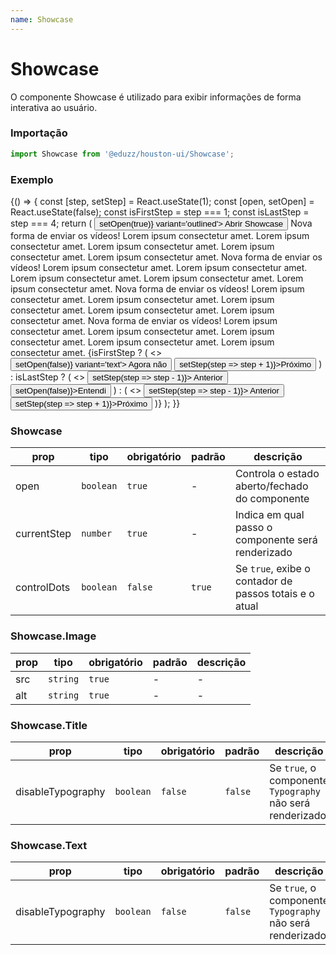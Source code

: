 ```yaml
---
name: Showcase
---
```





# Showcase

O componente Showcase é utilizado para exibir informações de forma interativa ao usuário.

### Importação

```ts
import Showcase from '@eduzz/houston-ui/Showcase';
```

### Exemplo

<Playground>
  {() => {
    const [step, setStep] = React.useState(1);
    const [open, setOpen] = React.useState(false);
    const isFirstStep = step === 1;
    const isLastStep = step === 4;
    return (
      <Container>
        <Row justifyContent='space-around'>
          <Column xs={12} md={4}>
            <Button onClick={() => setOpen(true)} variant='outlined'>
              Abrir Showcase
            </Button>
            <Showcase open={open} currentStep={step} controlDots>
              <Showcase.Content>
                <Showcase.Step>
                  <Showcase.Image
                    src='https://cdn.pixabay.com/photo/2021/05/22/17/06/hybrid-6274156_960_720.jpg'
                    alt='Image 1'
                  />
                  <Showcase.Title>Nova forma de enviar os vídeos!</Showcase.Title>
                  <Showcase.Text>
                    Lorem ipsum consectetur amet. Lorem ipsum consectetur amet. Lorem ipsum consectetur amet. Lorem
                    ipsum consectetur amet. Lorem ipsum consectetur amet.
                  </Showcase.Text>
                </Showcase.Step>
                <Showcase.Step>
                  <Showcase.Image
                    src='https://cdn.pixabay.com/photo/2021/05/22/17/06/hybrid-6274156_960_720.jpg'
                    alt='Image 2'
                  />
                  <Showcase.Title>Nova forma de enviar os vídeos!</Showcase.Title>
                  <Showcase.Text>
                    Lorem ipsum consectetur amet. Lorem ipsum consectetur amet. Lorem ipsum consectetur amet. Lorem
                    ipsum consectetur amet. Lorem ipsum consectetur amet.
                  </Showcase.Text>
                </Showcase.Step>
                <Showcase.Step>
                  <Showcase.Image
                    src='https://cdn.pixabay.com/photo/2021/05/22/17/06/hybrid-6274156_960_720.jpg'
                    alt='Image 3'
                  />
                  <Showcase.Title>Nova forma de enviar os vídeos!</Showcase.Title>
                  <Showcase.Text>
                    Lorem ipsum consectetur amet. Lorem ipsum consectetur amet. Lorem ipsum consectetur amet. Lorem
                    ipsum consectetur amet. Lorem ipsum consectetur amet.
                  </Showcase.Text>
                </Showcase.Step>
                <Showcase.Step>
                  <Showcase.Image
                    src='https://cdn.pixabay.com/photo/2021/05/22/17/06/hybrid-6274156_960_720.jpg'
                    alt='Image 4'
                  />
                  <Showcase.Title>Nova forma de enviar os vídeos!</Showcase.Title>
                  <Showcase.Text>
                    Lorem ipsum consectetur amet. Lorem ipsum consectetur amet. Lorem ipsum consectetur amet. Lorem
                    ipsum consectetur amet. Lorem ipsum consectetur amet.
                  </Showcase.Text>
                </Showcase.Step>
              </Showcase.Content>
              <Showcase.Footer>
                {isFirstStep ? (
                  <>
                    <Button onClick={() => setOpen(false)} variant='text'>
                      Agora não
                    </Button>
                    <Button onClick={() => setStep(step => step + 1)}>Próximo</Button>
                  </>
                ) : isLastStep ? (
                  <>
                    <Button variant='text' onClick={() => setStep(step => step - 1)}>
                      Anterior
                    </Button>
                    <Button onClick={() => setOpen(false)}>Entendi</Button>
                  </>
                ) : (
                  <>
                    <Button variant='text' onClick={() => setStep(step => step - 1)}>
                      Anterior
                    </Button>
                    <Button onClick={() => setStep(step => step + 1)}>Próximo</Button>
                  </>
                )}
              </Showcase.Footer>
            </Showcase>
          </Column>
        </Row>
      </Container>
    );
  }}
</Playground>

### Showcase

| prop        | tipo      | obrigatório | padrão | descrição                                              |
| ----------- | --------- | ----------- | ------ | ------------------------------------------------------ |
| open        | `boolean` | `true`      | -      | Controla o estado aberto/fechado do componente         |
| currentStep | `number`  | `true`      | -      | Indica em qual passo o componente será renderizado     |
| controlDots | `boolean` | `false`     | `true` | Se `true`, exibe o contador de passos totais e o atual |

### Showcase.Image

| prop | tipo     | obrigatório | padrão | descrição |
| ---- | -------- | ----------- | ------ | --------- |
| src  | `string` | `true`      | -      | -         |
| alt  | `string` | `true`      | -      | -         |

### Showcase.Title

| prop              | tipo      | obrigatório | padrão  | descrição                                                  |
| ----------------- | --------- | ----------- | ------- | ---------------------------------------------------------- |
| disableTypography | `boolean` | `false`     | `false` | Se `true`, o componente `Typography` não será renderizado. |

### Showcase.Text

| prop              | tipo      | obrigatório | padrão  | descrição                                                  |
| ----------------- | --------- | ----------- | ------- | ---------------------------------------------------------- |
| disableTypography | `boolean` | `false`     | `false` | Se `true`, o componente `Typography` não será renderizado. |
